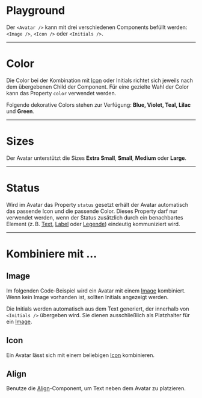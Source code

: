 # Playground

Der `<Avatar />` kann mit drei verschiedenen Components befüllt werden:
`<Image />`, `<Icon />` oder `<Initials />`.

<LiveCodeEditor />

---

# Color

Die Color bei der Kombination mit [Icon](/03-components/content/icon/overview) oder
Initials richtet sich jeweils nach dem übergebenen Child der Component. Für eine
gezielte Wahl der Color kann das Property `color` verwendet werden.

Folgende dekorative Colors stehen zur Verfügung: **Blue, Violet, Teal, Lilac**
und **Green**.

<LiveCodeEditor example="colors" editorCollapsed />

---

# Sizes

Der Avatar unterstützt die Sizes **Extra Small**, **Small**, **Medium** oder
**Large**.

<LiveCodeEditor example="sizes" editorCollapsed />

---

# Status

Wird im Avatar das Property `status` gesetzt erhält der Avatar automatisch das
passende Icon und die passende Color. Dieses Property darf nur verwendet werden,
wenn der Status zusätzlich durch ein benachbartes Element (z. B.
[Text](/03-components/content/text/overview), [Label](/03-components/content/label/overview) oder
[Legende](/03-components/content/legend/overview)) eindeutig kommuniziert wird.

<LiveCodeEditor example="status" editorCollapsed />
<LiveCodeEditor example="status-example" editorCollapsed />

---

# Kombiniere mit ...

## Image

Im folgenden Code-Beispiel wird ein Avatar mit einem
[Image](/03-components/content/image/overview) kombiniert. Wenn kein Image vorhanden ist,
sollten Initials angezeigt werden.

<LiveCodeEditor example="image" editorCollapsed />

Die Initials werden automatisch aus dem Text generiert, der innerhalb von
`<Initials />` übergeben wird. Sie dienen ausschließlich als Platzhalter für ein
[Image](/03-components/content/image/overview).

<LiveCodeEditor example="initials" editorCollapsed />

## Icon

Ein Avatar lässt sich mit einem beliebigen [Icon](/03-components/content/icon/overview)
kombinieren.

<LiveCodeEditor example="icon" editorCollapsed />

## Align

Benutze die [Align](/03-components/structure/align/overview)-Component, um Text neben dem
Avatar zu platzieren.

<LiveCodeEditor example="align" editorCollapsed />
